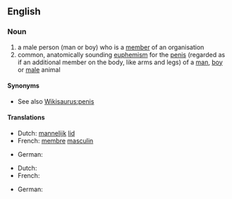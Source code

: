 ==English==

===Noun===
{{en-noun}}

# a male person (man or boy) who is a [[member]] of an organisation
# common, anatomically sounding [[euphemism]] for the [[penis]] (regarded as if an additional member on the body, like arms and legs) of a [[man]], [[boy]] or [[male]] animal

====Synonyms====
* See also [[Wikisaurus:penis]]

====Translations====
{{trans-top|male participant}}
* Dutch: [[mannelijk]] [[lid]] {{n}}
* French: [[membre]] [[masculin]] {{m}}
{{trans-mid}}
* German: {{t|de|männliches Mitglied|n}}
{{trans-bottom}}

{{trans-top|penis}}
* Dutch: {{t|nl|mannelijk lid|n}}
* French: {{t+|fr|membre viril|m}}
{{trans-mid}}
* German: {{t|de|männliches Glied|n}}
{{trans-bottom}}